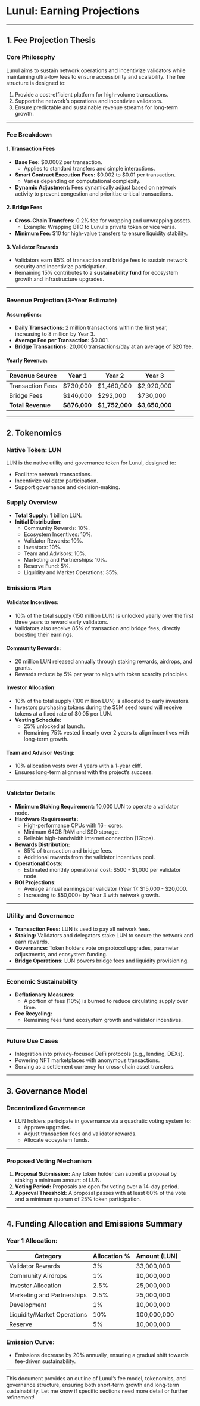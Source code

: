 # Lunul: Earning Projections

---

## **1. Fee Projection Thesis**

### **Core Philosophy**
Lunul aims to sustain network operations and incentivize validators while maintaining ultra-low fees to ensure accessibility and scalability. The fee structure is designed to:
1. Provide a cost-efficient platform for high-volume transactions.
2. Support the network’s operations and incentivize validators.
3. Ensure predictable and sustainable revenue streams for long-term growth.

---

### **Fee Breakdown**

#### **1. Transaction Fees**
- **Base Fee:** $0.0002 per transaction.
  - Applies to standard transfers and simple interactions.
- **Smart Contract Execution Fees:** $0.002 to $0.01 per transaction.
  - Varies depending on computational complexity.
- **Dynamic Adjustment:** Fees dynamically adjust based on network activity to prevent congestion and prioritize critical transactions.

#### **2. Bridge Fees**
- **Cross-Chain Transfers:** 0.2% fee for wrapping and unwrapping assets.
  - Example: Wrapping BTC to Lunul’s private token or vice versa.
- **Minimum Fee:** $10 for high-value transfers to ensure liquidity stability.

#### **3. Validator Rewards**
- Validators earn 85% of transaction and bridge fees to sustain network security and incentivize participation.
- Remaining 15% contributes to a **sustainability fund** for ecosystem growth and infrastructure upgrades.

---

### **Revenue Projection (3-Year Estimate)**
#### **Assumptions:**
- **Daily Transactions:** 2 million transactions within the first year, increasing to 8 million by Year 3.
- **Average Fee per Transaction:** $0.001.
- **Bridge Transactions:** 20,000 transactions/day at an average of $20 fee.

#### **Yearly Revenue:**
| Revenue Source       | Year 1          | Year 2           | Year 3           |
|----------------------|-----------------|------------------|------------------|
| Transaction Fees     | $730,000        | $1,460,000       | $2,920,000       |
| Bridge Fees          | $146,000        | $292,000         | $730,000         |
| **Total Revenue**    | **$876,000**    | **$1,752,000**   | **$3,650,000**   |

---

## **2. Tokenomics**

### **Native Token: LUN**
LUN is the native utility and governance token for Lunul, designed to:
- Facilitate network transactions.
- Incentivize validator participation.
- Support governance and decision-making.

### **Supply Overview**
- **Total Supply:** 1 billion LUN.
- **Initial Distribution:**
  - Community Rewards: 10%.
  - Ecosystem Incentives: 10%.
  - Validator Rewards: 10%.
  - Investors: 10%.
  - Team and Advisors: 10%.
  - Marketing and Partnerships: 10%.
  - Reserve Fund: 5%.
  - Liquidity and Market Operations: 35%.

### **Emissions Plan**
#### **Validator Incentives:**
- 10% of the total supply (150 million LUN) is unlocked yearly over the first three years to reward early validators.
- Validators also receive 85% of transaction and bridge fees, directly boosting their earnings.

#### **Community Rewards:**
- 20 million LUN released annually through staking rewards, airdrops, and grants.
- Rewards reduce by 5% per year to align with token scarcity principles.

#### **Investor Allocation:**
- 10% of the total supply (100 million LUN) is allocated to early investors.
- Investors purchasing tokens during the $5M seed round will receive tokens at a fixed rate of $0.05 per LUN.
- **Vesting Schedule:**
  - 25% unlocked at launch.
  - Remaining 75% vested linearly over 2 years to align incentives with long-term growth.

#### **Team and Advisor Vesting:**
- 10% allocation vests over 4 years with a 1-year cliff.
- Ensures long-term alignment with the project’s success.

---

### **Validator Details**
- **Minimum Staking Requirement:** 10,000 LUN to operate a validator node.
- **Hardware Requirements:**
  - High-performance CPUs with 16+ cores.
  - Minimum 64GB RAM and SSD storage.
  - Reliable high-bandwidth internet connection (1Gbps).
- **Rewards Distribution:**
  - 85% of transaction and bridge fees.
  - Additional rewards from the validator incentives pool.
- **Operational Costs:**
  - Estimated monthly operational cost: $500 - $1,000 per validator node.
- **ROI Projections:**
  - Average annual earnings per validator (Year 1): $15,000 - $20,000.
  - Increasing to $50,000+ by Year 3 with network growth.

---

### **Utility and Governance**
- **Transaction Fees:** LUN is used to pay all network fees.
- **Staking:** Validators and delegators stake LUN to secure the network and earn rewards.
- **Governance:** Token holders vote on protocol upgrades, parameter adjustments, and ecosystem funding.
- **Bridge Operations:** LUN powers bridge fees and liquidity provisioning.

---

### **Economic Sustainability**
- **Deflationary Measures:**
  - A portion of fees (10%) is burned to reduce circulating supply over time.
- **Fee Recycling:**
  - Remaining fees fund ecosystem growth and validator incentives.

---

### **Future Use Cases**
- Integration into privacy-focused DeFi protocols (e.g., lending, DEXs).
- Powering NFT marketplaces with anonymous transactions.
- Serving as a settlement currency for cross-chain asset transfers.

---

## **3. Governance Model**

### **Decentralized Governance**
- LUN holders participate in governance via a quadratic voting system to:
  - Approve upgrades.
  - Adjust transaction fees and validator rewards.
  - Allocate ecosystem funds.

---

### **Proposed Voting Mechanism**
1. **Proposal Submission:** Any token holder can submit a proposal by staking a minimum amount of LUN.
2. **Voting Period:** Proposals are open for voting over a 14-day period.
3. **Approval Threshold:** A proposal passes with at least 60% of the vote and a minimum quorum of 25% token participation.

---

## **4. Funding Allocation and Emissions Summary**

### **Year 1 Allocation:**
| Category                      | Allocation %    | Amount (LUN)    |
|-------------------------------|-----------------|-----------------|
| Validator Rewards             |  3%             | 33,000,000      |
| Community Airdrops            |  1%             | 10,000,000      |
| Investor Allocation           |2.5%             | 25,000,000      |
| Marketing and Partnerships    |2.5%             | 25,000,000      |
| Development                   |  1%             | 10,000,000      |
| Liquidity/Market Operations   | 10%             |100,000,000      |
| Reserve                       |  5%             | 10,000,000      |

### **Emission Curve:**
- Emissions decrease by 20% annually, ensuring a gradual shift towards fee-driven sustainability.

---

This document provides an outline of Lunul’s fee model, tokenomics, and governance structure, ensuring both short-term growth and long-term sustainability. Let me know if specific sections need more detail or further refinement!

